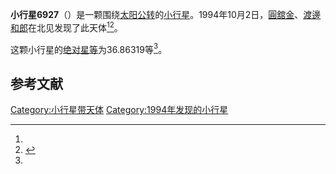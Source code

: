 {{Infobox planet
| bgcolour = #FFFFC0
| name = 6927 Tonegawa
| symbol = 
| image = 
| caption = 
| discovery = yes
| discovery_ref = 
| discoverer = [[圓舘金|圓舘金]]、[[渡邊和郎|渡邊和郎]]
| discovery_site = [[北见|北见]] 
| discovered = 1994年10月2日
| designations = yes
| mp_name = 
| named_after = 
| alt_names = 1994 TE1/ 1984 YJ7 / 1987 SE11 / 1989 CL6 / 1990 RV9
| mp_category = [[主带小行星|主带小行星]]
| orbit_ref = <ref name="a">[http://ssd.jpl.nasa.gov/sbdb.cgi?sstr=6927 6927 Tonegawa] {{Wayback|url=http://ssd.jpl.nasa.gov/sbdb.cgi?sstr=6927 |date=20140902121649 }}，小行星數據庫瀏覽器（JPL Small-Body Database Browser）－[[美国国家航空航天局|美国国家航空航天局]]喷气推进实验室</ref>
| epoch = 2456400.5 (2013年4月18日更新)
| aphelion = {{convert|2.3638966|AU|km|3|abbr=on|lk=out}}
| perihelion = {{convert|2.3190258|AU|km|3|abbr=on}}
| semimajor = {{convert|2.3414612|AU|km|3|abbr=on}}
| eccentricity = 0.0095818
| period = 1308.66614 [[日|日]]<br />3.58[[儒略年|儒略年]]
| avg_speed = 
| inclination = 4.82607
| asc_node = 135.38153
| mean_anomaly = 
| arg_peri = 36.86319
| satellites = 
| physical_characteristics = yes
| dimensions = 
| mass = 
| density = 
| surface_grav = 
| escape_velocity = 
| sidereal_day = 
| axial_tilt = 
| pole_ecliptic_lat = 
| pole_ecliptic_lon = 
| albedo = 
| temperatures= 
| temp_name1 = 
| mean_temp_1 = 
| max_temp_1 = 
| temp_name2 = 
| max_temp_2 = 
| spectral_type = 
| abs_magnitude = 36.86319
}}

'''小行星6927'''（{{lang-en|6927 Tonegawa}}）是一颗围绕[[太阳|太阳]][[公转|公转]]的[[小行星|小行星]]。1994年10月2日，[[圓舘金|圓舘金]]、[[渡邊和郎|渡邊和郎]]在北见发现了此天体<ref name="a" /><ref>{{cite news|title=小行星列表|url=http://cfa-www.harvard.edu/iau/lists/NumberedMPs.txt|accessdate=2013-07-08|newspaper=哈佛大学|archive-date=2008-05-17|archive-url=https://web.archive.org/web/20080517010638/http://cfa-www.harvard.edu/iau/lists/NumberedMPs.txt|dead-url=no}}</ref>。

这颗小行星的[[绝对星等|绝对星等]]为36.86319等<ref name="a" />。

==参考文献==
{{reflist}}
{{Minor Planet Number|[[小行星6926|小行星6926]]|[[小行星6928|小行星6928]]}}

{{小天体}}

[[Category:小行星带天体|Category:小行星带天体]]
[[Category:1994年发现的小行星|Category:1994年发现的小行星]]

{{asteroid-stub}}